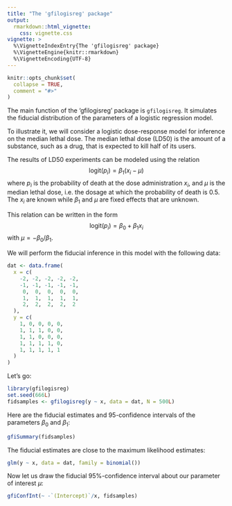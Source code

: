 ```yaml
---
title: "The 'gfilogisreg' package"
output: 
  rmarkdown::html_vignette:
    css: vignette.css
vignette: >
  %\VignetteIndexEntry{The 'gfilogisreg' package}
  %\VignetteEngine{knitr::rmarkdown}
  %\VignetteEncoding{UTF-8}
---
```


```r
knitr::opts_chunk$set(
  collapse = TRUE,
  comment = "#>"
)
```

The main function of the 'gfilogisreg' package is `gfilogisreg`. It simulates 
the fiducial distribution of the parameters of a logistic regression model.

To illustrate it, we will consider a logistic dose-response model for inference
on the median lethal dose. The median lethal dose (LD50) is the amount of a 
substance, such as a drug, that is expected to kill half of its users.

The results of LD50 experiments can be modeled using the relation
$$
\textrm{logit}(p_i) = \beta_1(x_i - \mu)
$$
where $p_i$ is the probability of death at the dose administration $x_i$, and 
$\mu$ is the median lethal dose, i.e. the dosage at which the probability of 
death is $0.5$. The $x_i$ are known while $\beta_1$ and $\mu$ are fixed effects 
that are unknown. 

This relation can be written in the form 
$$
\textrm{logit}(p_i) = \beta_0 + \beta_1 x_i
$$
with $\mu = -\beta_0 / \beta_1$.

We will perform the fiducial inference in this model with the following data:

```r
dat <- data.frame(
  x = c(
    -2, -2, -2, -2, -2, 
    -1, -1, -1, -1, -1, 
     0,  0,  0,  0,  0,
     1,  1,  1,  1,  1,
     2,  2,  2,  2,  2
  ),
  y = c(
    1, 0, 0, 0, 0,
    1, 1, 1, 0, 0,
    1, 1, 0, 0, 0,
    1, 1, 1, 1, 0,
    1, 1, 1, 1, 1
  )
)
```

Let's go: 

```r
library(gfilogisreg)
set.seed(666L)
fidsamples <- gfilogisreg(y ~ x, data = dat, N = 500L)
```

Here are the fiducial estimates and $95%$-confidence intervals of the 
parameters $\beta_0$ and $\beta_1$:

```r
gfiSummary(fidsamples)
```

The fiducial estimates are close to the maximum likelihood estimates:

```r
glm(y ~ x, data = dat, family = binomial())
```

Now let us draw the fiducial $95\%$-confidence interval about our parameter of 
interest $\mu$:

```r
gfiConfInt(~ -`(Intercept)`/x, fidsamples)
```

